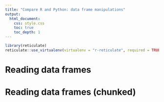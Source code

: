 ```yaml
---
title: "Compare R and Python: data frame manipulations"
output: 
  html_document:
    css: style.css
    toc: true
    toc_depth: 1
---
```


```r
library(reticulate)
reticulate::use_virtualenv(virtualenv = "r-reticulate", required = TRUE)
```

# Reading data frames 

# Reading data frames (chunked)